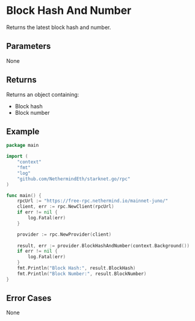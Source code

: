 # Block Hash And Number

Returns the latest block hash and number.

## Parameters

None

## Returns

Returns an object containing:
- Block hash
- Block number

## Example

```go
package main

import (
	"context"
	"fmt"
	"log"
	"github.com/NethermindEth/starknet.go/rpc"
)

func main() {
	rpcUrl := "https://free-rpc.nethermind.io/mainnet-juno/"
	client, err := rpc.NewClient(rpcUrl)
	if err != nil {
		log.Fatal(err)
	}

	provider := rpc.NewProvider(client)
	
	result, err := provider.BlockHashAndNumber(context.Background())
	if err != nil {
		log.Fatal(err)
	}
	fmt.Println("Block Hash:", result.BlockHash)
	fmt.Println("Block Number:", result.BlockNumber)
}
```

## Error Cases

None 